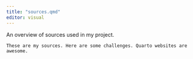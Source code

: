 ```yaml
---
title: "sources.qmd"
editor: visual
---
```


An overview of sources used in my project.

```         
These are my sources. Here are some challenges. Quarto websites are awesome.
```
